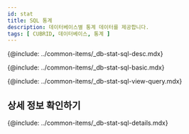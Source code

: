 ```yaml
---
id: stat
title: SQL 통계
description: 데이터베이스별 통계 데이터를 제공합니다.
tags: [ CUBRID, 데이터베이스, 통계 ]
---
```



<!-- SQL 통계-->
{@include: ../common-items/_db-stat-sql-desc.mdx}

<!-- SQL 통계 기본 사용 안내-->
{@include: ../common-items/_db-stat-sql-basic.mdx} 

<!-- 쿼리별 수행 추이, 자세히 보기-->
{@include: ../common-items/_db-stat-sql-view-query.mdx} 

## 상세 정보 확인하기

{@include: ../common-items/_db-stat-sql-details.mdx}
